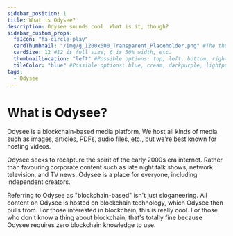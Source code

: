 ---
sidebar_position: 1
title: What is Odysee?
description: Odysee sounds cool. What is it, though?
sidebar_custom_props:
  faIcon: "fa-circle-play"
  cardThumbnail: "/img/g_1200x600_Transparent_Placeholder.png" #The thumbnail on the category card.
  cardSize: 12 #12 is full size, 6 is 50% width, etc.
  thumbnailLocation: "left" #Possible options: top, left, bottom, right, none
  tileColor: "blue" #Possible options: blue, cream, darkpurple, lightpurple, mauve, orange, pink, none
tags:
  - Odysee
---

# What is Odysee? 

Odysee is a blockchain-based media platform. We host all kinds of media such as images, articles, PDFs, audio files, etc., but we're best known for hosting videos.

Odysee seeks to recapture the spirit of the early 2000s era internet. Rather than favouring corporate content such as late night talk shows, network television, and TV news, Odysee is a place for everyone, including independent creators.

Referring to Odysee as "blockchain-based" isn't just sloganeering. All content on Odysee is hosted on blockchain technology, which Odysee then pulls from. For those interested in blockchain, this is really cool. For those who don't know a thing about blockchain, that's totally fine because Odysee requires zero blockchain knowledge to use.